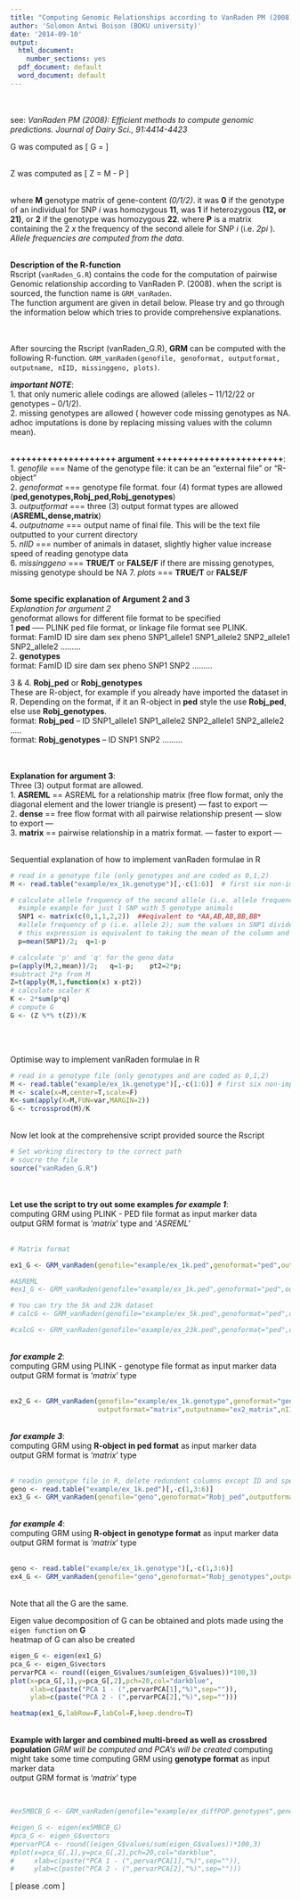```yaml
---
title: "Computing Genomic Relationships according to VanRaden PM (2008)"
author: 'Solomon Antwi Boison (BOKU university)'
date: '2014-09-10'
output:
  html_document:
    number_sections: yes
  pdf_document: default
  word_document: default
---
```

\
\
see: _VanRaden PM (2008): Efficient methods to compute genomic predictions. Journal of Dairy Sci., 91:4414-4423_
\

G was computed as
\[
G = \frac{Z Z'}{ 2 \sum pi(1-pi)}
\]

\
Z was computed as 
\[
 Z = M - P 
\]

\
where **M** genotype matrix of gene-content _(0/1/2)_. it was **0** if the genotype of an individual for SNP _i_ was homozygous **11**, was **1** if heterozygous **(12, or 21)**, or **2** if the genotype was homozygous **22**.
where **P** is a matrix containing the 2 _x_ the frequency of the second allele for SNP _i_ (i.e.   _2pi_ ).
_Allele frequencies are computed from the data_.


\
**Description of the R-function**
\
Rscript (`vanRaden_G.R`) contains the code for the computation of pairwise Genomic relationship according to VanRaden P. (2008). when the script is sourced, the function name is `GRM_vanRaden`.
\
The function argument are given in detail below. Please try and go through the information below which tries to provide comprehensive explanations.

\
\
After sourcing the Rscript (vanRaden_G.R), **GRM** can be computed with the following R-function.
` GRM_vanRaden(genofile, genoformat, outputformat, outputname, nIID, missinggeno, plots) `.
\

**_important NOTE_**:
\
1. that only numeric allele codings are allowed (alleles -- 11/12/22 or genotypes -- 0/1/2).
\
2. missing genotypes are allowed ( however code missing genotypes as NA. adhoc imputations is done by replacing missing values with the column mean).
\

\
**++++++++++++++++++++   argument    ++++++++++++++++++++++++**:
\
1. _genofile_       ===  Name of the genotype file: it can be an "external file" or "R-object"
\
2. _genoformat_     ===  genotype file format. four (4) format types are allowed (**ped,genotypes,Robj_ped,Robj_genotypes**)
\
3. _outputformat_   ===  three (3) output format types are allowed (**ASREML,dense,matrix**)
\
4. _outputname_     === output name of final file. This will be the text file outputted to your current directory
\
5. _nIID_           === number of animals in dataset, slightly higher value increase speed of reading genotype data
\
6. _missinggeno_    === **TRUE/T** or **FALSE/F** if there are missing genotypes, missing genotype should be NA
7. _plots_          === **TRUE/T** or **FALSE/F**
\

\
**Some specific explanation of Argument 2 and 3**
\
_Explanation for argument 2_
\
genoformat allows for different file format to be specified
\
1  **ped**   ----- PLINK ped file format, or linkage file format see PLINK.
\
    format:   FamID ID sire dam sex pheno SNP1_allele1 SNP1_allele2 SNP2_allele1 SNP2_allele2 .........
\
2. **genotypes**
\
    format:   FamID ID sire dam sex pheno SNP1 SNP2 .........
\

3 & 4.  **Robj_ped** or **Robj_genotypes**
\
These are R-object, for example if you already have imported the dataset in R. Depending on the format, if it an R-object in **ped** style the use **Robj_ped**, else use **Robj_genotypes**.
\
    format: **Robj_ped**  -- ID SNP1_allele1 SNP1_allele2 SNP2_allele1 SNP2_allele2 .....
    \
    format: **Robj_genotypes**  -- ID SNP1 SNP2 .........
    \

\
\
**Explanation for argument 3**:
\
Three (3) output format are allowed.
\
1. **ASREML** == ASREML for a relationship matrix (free flow format, only the diagonal element and the lower triangle is present) --- fast to export ---
\
2. **dense**  == free flow format with all pairwise relationship present --- slow to export ---
\
3. **matrix** == pairwise relationship in a matrix format. --- faster to export ---
\

\
Sequential explanation of how to implement vanRaden formulae in R
```r
# read in a genotype file (only genotypes and are coded as 0,1,2)
M <- read.table("example/ex_1k.genotype")[,-c(1:6)]  # first six non-important columns deleted

# calculate allele frequency of the second allele (i.e. allele frequency of genotype coded as 2)
  #simple example for just 1 SNP with 5 genotype animals
  SNP1 <- matrix(c(0,1,1,2,2))  ##eqivalent to *AA,AB,AB,BB,BB*
  #allele frequency of p (i.e. allele 2); sum the values in SNP1 divided by 2*nrow(SNP1)
  # this expression is equivalent to taking the mean of the column and dividing it by 2
  p=mean(SNP1)/2;  q=1-p

# calculate 'p' and 'q' for the geno data
p=(apply(M,2,mean))/2;   q=1-p;    pt2=2*p;
#subtract 2*p from M
Z=t(apply(M,1,function(x) x-pt2))
# calculate scaler K
K <- 2*sum(p*q)
# compute G
G <- (Z %*% t(Z))/K
```
\
\

Optimise way to implement vanRaden formulae in R
```r
# read in a genotype file (only genotypes and are coded as 0,1,2)
M <- read.table("example/ex_1k.genotype")[,-c(1:6)] # first six non-important columns deleted
M <- scale(x=M,center=T,scale=F)
K<-sum(apply(X=M,FUN=var,MARGIN=2))
G <- tcrossprod(M)/K
```

\
Now let look at the comprehensive script provided
source the Rscript 
\
```r
# Set working directory to the correct path
# soucre the file
source("vanRaden_G.R")
```
\
\
**Let use the script to try out some examples**
**_for example 1_**: 
\
computing GRM using PLINK - PED file format as input marker data \
output GRM format is '_matrix_' type and '_ASREML_' \
\
```r
# Matrix format

ex1_G <- GRM_vanRaden(genofile="example/ex_1k.ped",genoformat="ped",outputformat="matrix",outputname="ex1_matrix",nIID=300,missinggeno=F,plots=T)

#ASREML
#ex1_G <- GRM_vanRaden(genofile="example/ex_1k.ped",genoformat="ped",outputformat="ASREML",outputname="ex1_asreml",nIID=300,missinggeno=F,plots=T)

# You can try the 5k and 23k dataset
# calcG <- GRM_vanRaden(genofile="example/ex_5k.ped",genoformat="ped",outputformat="matrix",outputname="ex1_5k_matrix",nIID=300,missinggeno=F,plots=T)

#calcG <- GRM_vanRaden(genofile="example/ex_23k.ped",genoformat="ped",outputformat="matrix",outputname="ex1_23k_matrix",nIID=300,missinggeno=F,plots=T)
```

\
**_for example 2_**:
\
computing GRM using PLINK - genotype file format as input marker data \
output GRM format is '_matrix_' type \
\
```r
ex2_G <- GRM_vanRaden(genofile="example/ex_1k.genotype",genoformat="genotypes",
                      outputformat="matrix",outputname="ex2_matrix",nIID=300,missinggeno=F,plots=TRUE)
```


\
**_for example 3_**:
\
computing GRM using **R-object in ped format** as input marker data \
output GRM format is '_matrix_' type \
\

```r
# readin genotype file in R, delete redundent columns except ID and specify this file for function
geno <- read.table("example/ex_1k.ped")[,-c(1,3:6)]  
ex3_G <- GRM_vanRaden(genofile="geno",genoformat="Robj_ped",outputformat="matrix",outputname="ex3_matrix",nIID=300,missinggeno=F,plots=TRUE)

```

\
**_for example 4_**: \
computing GRM using **R-object in genotype format** as input marker data \
output GRM format is '_matrix_' type \
\
```r

geno <- read.table("example/ex_1k.genotype")[,-c(1,3:6)]
ex4_G <- GRM_vanRaden(genofile="geno",genoformat="Robj_genotypes",outputformat="matrix",outputname="ex4_asreml",nIID=300,missinggeno=F,plots=TRUE)

```

\
Note that all the G are the same.
\

Eigen value decomposition of G can be obtained and plots made using the `eigen function` on **G**
\
heatmap of G can also be created
\
```r
eigen_G <- eigen(ex1_G)
pca_G <- eigen_G$vectors
pervarPCA <- round((eigen_G$values/sum(eigen_G$values))*100,3)
plot(x=pca_G[,1],y=pca_G[,2],pch=20,col="darkblue",
     xlab=c(paste("PCA 1 - (",pervarPCA[1],"%)",sep="")),
     ylab=c(paste("PCA 2 - (",pervarPCA[2],"%)",sep="")))

heatmap(ex1_G,labRow=F,labCol=F,keep.dendro=T)
```


\
**Example with larger and combined multi-breed as well as crossbred population**
_GRM will be computed and PCA's will be created_
computing might take some time
computing GRM using **genotype format** as input marker data \
output GRM format is '_matrix_' type \

\
```r
#ex5MBCB_G <- GRM_vanRaden(genofile="example/ex_diffPOP.genotypes",genoformat="genotypes",outputformat="matrix",outputname="ex4_asreml",nIID=4000,missinggeno=F,plots=TRUE)

#eigen_G <- eigen(ex5MBCB_G)
#pca_G <- eigen_G$vectors
#pervarPCA <- round((eigen_G$values/sum(eigen_G$values))*100,3)
#plot(x=pca_G[,1],y=pca_G[,2],pch=20,col="darkblue",
#     xlab=c(paste("PCA 1 - (",pervarPCA[1],"%)",sep="")),
#     ylab=c(paste("PCA 2 - (",pervarPCA[2],"%)",sep="")))

```

\[
please \report \bugs \to \soloboan@yahoo.com
\]